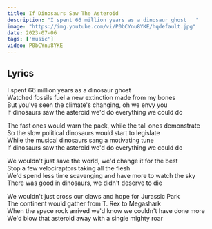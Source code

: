 ```yaml
---
title: If Dinosaurs Saw The Asteroid
description: "I spent 66 million years as a dinosaur ghost   "
image: "https://img.youtube.com/vi/P0bCYnu8YKE/hqdefault.jpg"
date: 2023-07-06
tags: ['music']
video: P0bCYnu8YKE
---
```


## Lyrics
I spent 66 million years as a dinosaur ghost   
Watched fossils fuel a new extinction made from my bones   
But you've seen the climate's changing, oh we envy you   
If dinosaurs saw the asteroid we'd do everything we could do   
   
The fast ones would warn the pack, while the tall ones demonstrate   
So the slow political dinosaurs would start to legislate   
While the musical dinosaurs sang a motivating tune   
If dinosaurs saw the asteroid we'd do everything we could do   
   
We wouldn't just save the world, we'd change it for the best   
Stop a few velociraptors taking all the flesh   
We'd spend less time scavenging and have more to watch the sky   
There was good in dinosaurs, we didn't deserve to die   
   
We wouldn't just cross our claws and hope for Jurassic Park   
The continent would gather from T. Rex to Megashark   
When the space rock arrived we'd know we couldn't have done more   
We'd blow that asteroid away with a single mighty roar